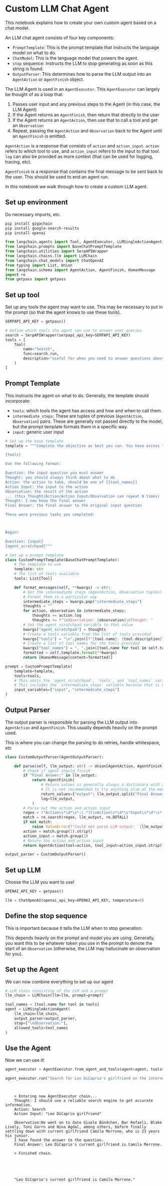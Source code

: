 # Custom LLM Chat Agent

This notebook explains how to create your own custom agent based on a chat model.

An LLM chat agent consists of four key components:

- `PromptTemplate`: This is the prompt template that instructs the language model on what to do.
- `ChatModel`: This is the language model that powers the agent.
- `stop` sequence: Instructs the LLM to stop generating as soon as this string is found.
- `OutputParser`: This determines how to parse the LLM output into an `AgentAction` or `AgentFinish` object.

The LLM Agent is used in an `AgentExecutor`. This `AgentExecutor` can largely be thought of as a loop that:
1. Passes user input and any previous steps to the Agent (in this case, the LLM Agent)
2. If the Agent returns an `AgentFinish`, then return that directly to the user
3. If the Agent returns an `AgentAction`, then use that to call a tool and get an `Observation`
4. Repeat, passing the `AgentAction` and `Observation` back to the Agent until an `AgentFinish` is emitted.

`AgentAction` is a response that consists of `action` and `action_input`. `action` refers to which tool to use, and `action_input` refers to the input to that tool. `log` can also be provided as more context (that can be used for logging, tracing, etc).

`AgentFinish` is a response that contains the final message to be sent back to the user. This should be used to end an agent run.

In this notebook we walk through how to create a custom LLM agent.



## Set up environment

Do necessary imports, etc.


```bash
pip install gigachain
pip install google-search-results
pip install openai
```


```python
from langchain.agents import Tool, AgentExecutor, LLMSingleActionAgent, AgentOutputParser
from langchain.prompts import BaseChatPromptTemplate
from langchain.utilities import SerpAPIWrapper
from langchain.chains.llm import LLMChain
from langchain.chat_models import ChatOpenAI
from typing import List, Union
from langchain.schema import AgentAction, AgentFinish, HumanMessage
import re
from getpass import getpass
```

## Set up tool

Set up any tools the agent may want to use. This may be necessary to put in the prompt (so that the agent knows to use these tools).


```python
SERPAPI_API_KEY = getpass()
```


```python
# Define which tools the agent can use to answer user queries
search = SerpAPIWrapper(serpapi_api_key=SERPAPI_API_KEY)
tools = [
    Tool(
        name="Search",
        func=search.run,
        description="useful for when you need to answer questions about current events"
    )
]
```

## Prompt Template

This instructs the agent on what to do. Generally, the template should incorporate:

- `tools`: which tools the agent has access and how and when to call them.
- `intermediate_steps`: These are tuples of previous (`AgentAction`, `Observation`) pairs. These are generally not passed directly to the model, but the prompt template formats them in a specific way.
- `input`: generic user input


```python
# Set up the base template
template = """Complete the objective as best you can. You have access to the following tools:

{tools}

Use the following format:

Question: the input question you must answer
Thought: you should always think about what to do
Action: the action to take, should be one of [{tool_names}]
Action Input: the input to the action
Observation: the result of the action
... (this Thought/Action/Action Input/Observation can repeat N times)
Thought: I now know the final answer
Final Answer: the final answer to the original input question

These were previous tasks you completed:



Begin!

Question: {input}
{agent_scratchpad}"""
```


```python
# Set up a prompt template
class CustomPromptTemplate(BaseChatPromptTemplate):
    # The template to use
    template: str
    # The list of tools available
    tools: List[Tool]

    def format_messages(self, **kwargs) -> str:
        # Get the intermediate steps (AgentAction, Observation tuples)
        # Format them in a particular way
        intermediate_steps = kwargs.pop("intermediate_steps")
        thoughts = ""
        for action, observation in intermediate_steps:
            thoughts += action.log
            thoughts += f"\nObservation: {observation}\nThought: "
        # Set the agent_scratchpad variable to that value
        kwargs["agent_scratchpad"] = thoughts
        # Create a tools variable from the list of tools provided
        kwargs["tools"] = "\n".join([f"{tool.name}: {tool.description}" for tool in self.tools])
        # Create a list of tool names for the tools provided
        kwargs["tool_names"] = ", ".join([tool.name for tool in self.tools])
        formatted = self.template.format(**kwargs)
        return [HumanMessage(content=formatted)]
```


```python
prompt = CustomPromptTemplate(
    template=template,
    tools=tools,
    # This omits the `agent_scratchpad`, `tools`, and `tool_names` variables because those are generated dynamically
    # This includes the `intermediate_steps` variable because that is needed
    input_variables=["input", "intermediate_steps"]
)
```

## Output Parser

The output parser is responsible for parsing the LLM output into `AgentAction` and `AgentFinish`. This usually depends heavily on the prompt used.

This is where you can change the parsing to do retries, handle whitespace, etc


```python
class CustomOutputParser(AgentOutputParser):

    def parse(self, llm_output: str) -> Union[AgentAction, AgentFinish]:
        # Check if agent should finish
        if "Final Answer:" in llm_output:
            return AgentFinish(
                # Return values is generally always a dictionary with a single `output` key
                # It is not recommended to try anything else at the moment :)
                return_values={"output": llm_output.split("Final Answer:")[-1].strip()},
                log=llm_output,
            )
        # Parse out the action and action input
        regex = r"Action\s*\d*\s*:(.*?)\nAction\s*\d*\s*Input\s*\d*\s*:[\s]*(.*)"
        match = re.search(regex, llm_output, re.DOTALL)
        if not match:
            raise ValueError(f"Could not parse LLM output: `{llm_output}`")
        action = match.group(1).strip()
        action_input = match.group(2)
        # Return the action and action input
        return AgentAction(tool=action, tool_input=action_input.strip(" ").strip('"'), log=llm_output)
```


```python
output_parser = CustomOutputParser()
```

## Set up LLM

Choose the LLM you want to use!


```python
OPENAI_API_KEY = getpass()
```


```python
llm = ChatOpenAI(openai_api_key=OPENAI_API_KEY, temperature=0)
```

## Define the stop sequence

This is important because it tells the LLM when to stop generation.

This depends heavily on the prompt and model you are using. Generally, you want this to be whatever token you use in the prompt to denote the start of an `Observation` (otherwise, the LLM may hallucinate an observation for you).

## Set up the Agent

We can now combine everything to set up our agent


```python
# LLM chain consisting of the LLM and a prompt
llm_chain = LLMChain(llm=llm, prompt=prompt)
```


```python
tool_names = [tool.name for tool in tools]
agent = LLMSingleActionAgent(
    llm_chain=llm_chain,
    output_parser=output_parser,
    stop=["\nObservation:"],
    allowed_tools=tool_names
)
```

## Use the Agent

Now we can use it!


```python
agent_executor = AgentExecutor.from_agent_and_tools(agent=agent, tools=tools, verbose=True)
```


```python
agent_executor.run("Search for Leo DiCaprio's girlfriend on the internet.")
```

<CodeOutputBlock lang="python">

```


    > Entering new AgentExecutor chain...
    Thought: I should use a reliable search engine to get accurate information.
    Action: Search
    Action Input: "Leo DiCaprio girlfriend"

    Observation:He went on to date Gisele Bündchen, Bar Refaeli, Blake Lively, Toni Garrn and Nina Agdal, among others, before finally settling down with current girlfriend Camila Morrone, who is 23 years his junior.
    I have found the answer to the question.
    Final Answer: Leo DiCaprio's current girlfriend is Camila Morrone.

    > Finished chain.





    "Leo DiCaprio's current girlfriend is Camila Morrone."
```

</CodeOutputBlock>

